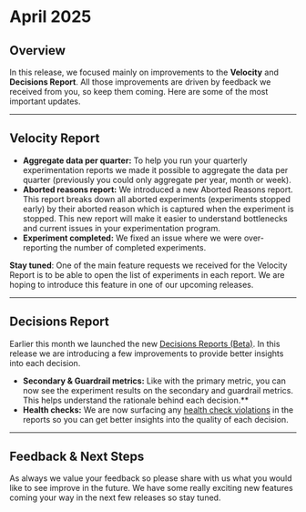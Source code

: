 # April 2025

## Overview  

In this release, we focused mainly on improvements to the **Velocity** and **Decisions Report**. All those improvements are driven by feedback we received from you, so keep them coming. Here are some of the most important updates.

---

## Velocity Report

-   **Aggregate data per quarter:** To help you run your quarterly experimentation reports we made it possible to aggregate the data per quarter (previously you could only aggregate per year, month or week).
-   **Aborted reasons report:** We introduced a new Aborted Reasons report. This report breaks down all aborted experiments (experiments stopped early) by their aborted reason which is captured when the experiment is stopped. This new report will make it easier to understand bottlenecks and current issues in your experimentation program.
-   **Experiment completed:** We fixed an issue where we were over-reporting the number of completed experiments.

**Stay tuned**: One of the main feature requests we received for the Velocity Report is to be able to open the list of experiments in each report. We are hoping to introduce this feature in one of our upcoming releases.

---

## Decisions Report

Earlier this month we launched the new [Decisions Reports (Beta)](/docs/web-console-docs/experiment-reports/#decisions-overview). In this release we are introducing a few improvements to provide better insights into each decision.

-   **Secondary & Guardrail metrics:** Like with the primary metric, you can now see the experiment results on the secondary and guardrail metrics. This helps understand the rationale behind each decision.**
-   **Health checks:** We are now surfacing any [health check violations](/docs/web-console-docs/Experiment-health-checks) in the reports so you can get better insights into the quality of each decision.

---

## Feedback & Next Steps

As always we value your feedback so please share with us what you would like to see improve in the future. We have some really exciting new features coming your way in the next few releases so stay tuned.
